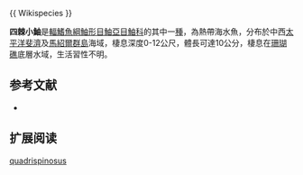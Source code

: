 {{Speciesbox
| name = 四棘小鮋
| image = 
| image_width = 250px
| status = LC
| status_system = IUCN3.1
| genus = Scorpaenodes
| species = quadrispinosus
| authority =  [[Greenfield_&_Matsuura|Greenfield & Matsuura]], 2002 
| synonyms = 
}}{{ Wikispecies }}

'''四棘小鮋'''是[[輻鰭魚綱|輻鰭魚綱]][[鮋形目|鮋形目]][[鮋亞目|鮋亞目]][[鮋科|鮋科]]的其中一[[種|種]]，為熱帶海水魚，分布於中西[[太平洋|太平洋]][[斐濟|斐濟]]及[[馬紹爾群島|馬紹爾群島]]海域，棲息深度0-12公尺，體長可達10公分，棲息在[[珊瑚礁|珊瑚礁]]底層水域，生活習性不明。
==参考文献==
*{{FishBase_species|genus=Scorpaenodes|species=quadrispinosus|year=2014|month=7}}

== 扩展阅读 ==
{{refbegin}}
{{wikispecies-inline|Scorpaenodes quadrispinosus|四棘小鮋}}
{{refend}}
{{Taxonbar|from=Q2100105}}

[[Category:小鮋屬|quadrispinosus]]


{{鮋形目小作品}}